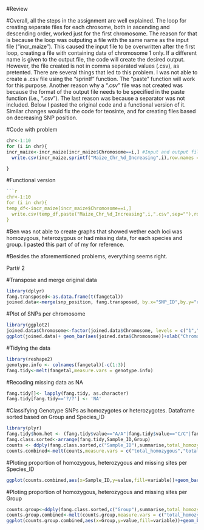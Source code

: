 #Review

#Overall, all the steps in the assignment are well explained. The loop for creating separate files for each chrosome, both in ascending and descending order, worked just for the first chromosome. The reason for that is because the loop was outputing a file with the same name as the input file ("incr_maize"). This caused the input file to be overwritten after the first loop, creating a file with containing data of chromosome 1 only. If a different name is given to the output file, the code will create the desired output. However, the file created is not in comma separated values (.csv), as pretented. There are several things that led to this problem. I was not able to create a .csv file using the "sprintf" function. The "paste" function will work for this purpose. Another reason why a ".csv" file was not created was because the format of the output file needs to be specified in the paste function (i.e., ".csv"). The last reason was because a separator was not included. Below I pasted the original code and a functional version of it. Similar changes would fix the code for teosinte, and for creating files based on decreasing SNP position.

#Code with problem
```r
chr<-1:10
for (i in chr){
incr_maize<-incr_maize[incr_maize$Chromosome==i,] #Input and output files have the same name.
  write.csv(incr_maize,sprintf("Maize_Chr_%d_Increasing",i),row.names = F) #I was not able to make the sprintf work for this part of the code. The paste function would do the desired task. The format of the file and a form of separation need to be included in the paste function (e.g., ".csv", sep="").

}
```

#Functional version
```r
```r
chr<-1:10
for (i in chr){
temp_df<-incr_maize[incr_maize$Chromosome==i,]
  write.csv(temp_df,paste("Maize_Chr_%d_Increasing",i,".csv",sep=""),row.names = F)
}
```

#Ben was not able to create graphs that showed wether each loci was homozygous, heterozygous or had missing data, for each species and group. I pasted this part of of my for reference. 

#Besides the aforementioned problems, everything seems right. 


Part# 2

#Transpose and merge original data
```r
library(dplyr)
fang.transposed<-as.data.frame(t(fangetal))
joined.data<-merge(snp_position, fang.transposed, by.x="SNP_ID",by.y="row.names",all=TRUE)
```

#Plot of SNPs per chromosome
```r
library(ggplot2)
joined.data$Chromosome<-factor(joined.data$Chromosome, levels = c("1","2","3","4","5","6","7","8","9","10","unknown","multiple","NA"))
ggplot(joined.data)+ geom_bar(aes(joined.data$Chromosome))+xlab("Chromosome") +ylab("Total Number of SNPs")
```

#Tidying the data
```r
library(reshape2)
genotype.info <- colnames(fangetal)[-c(1:3)]
fang.tidy<-melt(fangetal,measure.vars = genotype.info)
```

#Recoding missing data as NA
```r
fang.tidy[]<- lapply(fang.tidy, as.character)
fang.tidy[fang.tidy=='?/?'] <- 'NA'
```

#Classifying Genotype SNPs as homozygotes or heterozygotes. Dataframe sorted based on Group and Species_ID
```r
library(plyr)
fang.tidy$hom.het <- (fang.tidy$value=="A/A"|fang.tidy$value=="C/C"|fang.tidy$value=="G/G"|fang.tidy$value=="T/T")
fang.class.sorted<-arrange(fang.tidy,Sample_ID,Group)
counts <- ddply(fang.class.sorted,c("Sample_ID"),summarise,total_homozygous=sum(hom.het,na.rm=TRUE),total_heterozygous=sum(!hom.het,na.rm = TRUE), total_NA=sum(is.na(hom.het)))
counts.combined<-melt(counts,measure.vars = c("total_homozygous","total_heterozygous","total_NA"))
```

#Ploting proportion of homozygous, heterozygous and missing sites per Species_ID
```r
ggplot(counts.combined,aes(x=Sample_ID,y=value,fill=variable))+geom_bar(stat="identity",position = "stack")
```

#Ploting proportion of homozygous, heterozygous and missing sites per Group
```r
counts.group<-ddply(fang.class.sorted,c("Group"),summarise,total_homozygous=sum(hom.het,na.rm=TRUE),total_heterozygous=sum(!hom.het,na.rm = TRUE), total_NA=sum(is.na(hom.het)))
counts.group.combined<-melt(counts.group,measure.vars = c("total_homozygous","total_heterozygous","total_NA"))
ggplot(counts.group.combined,aes(x=Group,y=value,fill=variable))+geom_bar(stat="identity",position = "stack")
```
